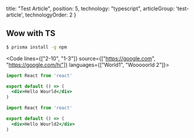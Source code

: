 
  title: "Test Article",
  position: 5,
  technology: "typescript",
  articleGroup: 'test-article',
  technologyOrder: 2
}

## Wow with TS

```bash lineNumbers,copy
$ prisma install -g npm
```



<Code lines={["2-10", "1-3"]} source={["https://google.com", "https://google.com/hi"]} languages={["World1", "Wooooorld 2"]}>

```jsx
import React from 'react'

export default () => (
  <div>Hello Wourld</div>
)

```

```jsx
import React from 'react'

export default () => (
  <div>Hello Wourld2</div>
)

```

</Code>